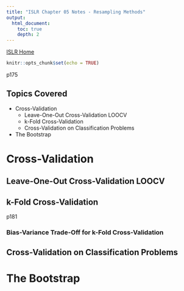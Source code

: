 ```yaml
---
title: "ISLR Chapter 05 Notes - Resampling Methods"
output:
  html_document:
    toc: true
    depth: 2   
---
```

[ISLR Home](../index.html)
```r
knitr::opts_chunk$set(echo = TRUE)
```

p175

## Topics Covered

- Cross-Validation
  - Leave-One-Out Cross-Validation LOOCV
  - k-Fold Cross-Validation
  - Cross-Validation on Classification Problems
- The Bootstrap

# Cross-Validation

## Leave-One-Out Cross-Validation LOOCV


## k-Fold Cross-Validation

p181

### Bias-Variance Trade-Off for k-Fold Cross-Validation

## Cross-Validation on Classification Problems

# The Bootstrap


